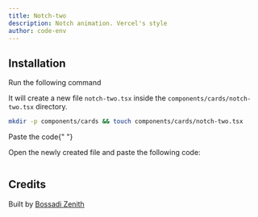 ```yaml
---
title: Notch-two
description: Notch animation. Vercel's style
author: code-env
---
```


<ComponentPreview name="notch-two-cards" height={500} />

## Installation

<Steps>

<Step>Run the following command</Step>

It will create a new file `notch-two.tsx` inside the `components/cards/notch-two.tsx` directory.

```bash
mkdir -p components/cards && touch components/cards/notch-two.tsx
```

<Step>Paste the code</Step>{" "}

Open the newly created file and paste the following code:

```jsx file=<rootDir>/fg/cards/notch-two.tsx

```

</Steps>

## Credits

Built by [Bossadi Zenith](https://github.com/code-env)
